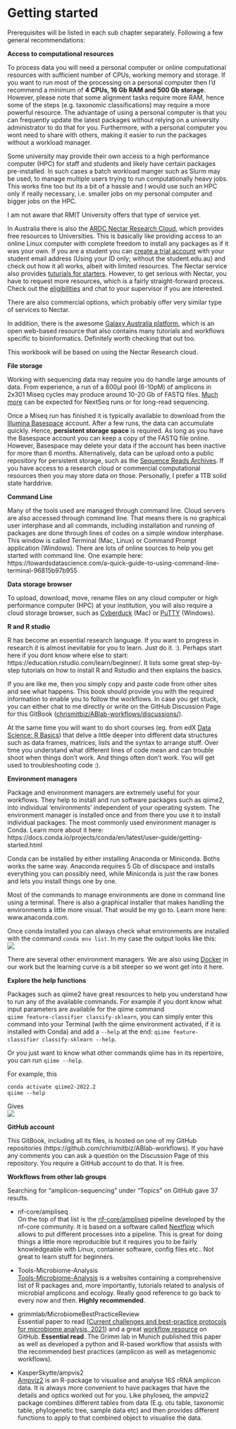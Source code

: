 # Getting started  {#gettingstarted}


Prerequisites will be listed in each sub chapter separately. 
Following a few general recommendations:  
  
**Access to computational resources**
  
To process data you will need a personal computer or online computational resources with sufficient number of CPUs, working memory and storage. If you want to run most of the processing on a personal computer then I'd recommend a minimum of **4 CPUs, 16 Gb RAM and 500 Gb storage**. However, please note that some alignment tasks require more RAM, hence some of the steps (e.g. taxonomic classifications) may require a more powerful resource. The advantage of using a personal computer is that you can frequently update the latest packages without relying on a university administrator to do that for you. Furthermore, with a personal computer you wont need to share with others, making it easier to run the packages without a workload manager. 
  
Some university may provide their own access to a high performance computer (HPC) for staff and students and likely have certain packages pre-installed. In such cases a batch workload manger such as Slurm may be used, to manage multiple users trying to run computationally heavy jobs. This works fine too but its a bit of a hassle and I would use such an HPC only if really necessary, i.e. smaller jobs on my personal computer and bigger jobs on the HPC. 
  
I am not aware that RMIT University offers that type of service yet.  
  
In Australia there is also the [ARDC Nectar Research Cloud](https://ardc.edu.au/services/nectar-research-cloud/), which provides free resources to Universities. This is basically like providing access to an online Linux computer with complete freedom to install any packages as if it was your own. If you are a student you can [create a trial account](https://dashboard.rc.nectar.org.au/) with your student email address (Using your ID only; without the student.edu.au) and check out how it all works, albeit with limited resources. The Nectar service also provides [tuturials for starters](https://tutorials.rc.nectar.org.au/). However, to get serious with Nectar, you have to request more resources, which is a fairly straight-forward process. Check out the [eligibilities](https://support.ehelp.edu.au/support/solutions/articles/6000068044-managing-an-allocation) and chat to your supervisor if you are interested.  
  
There are also commercial options, which probably offer very similar type of services to Nectar. 
  
In addition, there is the awesome [Galaxy Australia platform](https://usegalaxy.org.au/), which is an open  web-based resource that also contains many tutorials and workflows specific to bioinformatics. Definitely worth checking that out too.  
  
This workbook will be based on using the Nectar Research cloud. 
   
**File storage**
  
Working with  sequencing data may require you do handle large amounts of data. From experience, a run of a 600µl pool (6-10pM) of amplicons in 2x301 Miseq cycles may produce around 10-20 Gb of FASTQ files. [Much more](https://sapac.support.illumina.com/bulletins/2018/01/approximate-sizes-of-sequencing-run-output-folders.html) can be expected for NextSeq runs or for long-read sequencing.  
  
Once a Miseq run has finished it is typically available to download from the [Illumina Basespace](https://basespace.illumina.com/dashboard) account. After a few runs, the data can accumulate quickly. Hence, **persistent storage space** is required. As long as you have the Basespace account you can keep a copy of the FASTQ file online. However, Basespace may delete your data if the account has been inactive for more than 6 months. Alternatively, data can be upload onto a public repository for persistent storage, such as the [Sequence Reads Archives](https://www.ncbi.nlm.nih.gov/sra). If you have access to a research cloud or commercial computational resources then you may store data on those. Personally, I prefer a 1TB solid state harddrive. 
  
**Command Line**
  
Many of the tools used are managed through command line. Cloud servers are also accessed through command line. That means there is no graphical user interphase and all commands, including installation and running of packages are done through lines of codes on a simple window interphase. This window is called Terminal (Mac, Linux) or Command Prompt application (Windows). There are lots of online sources to help you get started with command line. One example here: https://towardsdatascience.com/a-quick-guide-to-using-command-line-terminal-96815b97b955  
  
**Data storage browser**  
    
To upload, download, move, rename files on any cloud computer or high performance computer (HPC) at your institution, you will also require a cloud storage browser, such as [Cyberduck](https://docs.cyberduck.io/) (Mac) or [PuTTY](https://www.putty.org/) (Windows).  
   
**R and R studio**
  
R has become an essential research language. If you want to progress in research it is almost inevitable for you to learn. Just do it. :). Perhaps start here if you dont know where else to start: https://education.rstudio.com/learn/beginner/. It lists some great step-by-step tutorials on how to install R and Rstudio and then explains the basics.
  
If you are like me, then you simply copy and paste code from other sites and see what happens. This book should provide you with the required information to enable you to follow the workflows. In case you get stuck, you can either chat to me directly or write on the GitHub Discussion Page for this GitBook ([chrismitbiz/ABlab-workflows/discussions/]((https://github.com/chrismitbiz/ABlab-workflows/discussions/))).  
  
At the same time you will want to do short courses (eg. from edX [Data Science: R Basics](https://www.edx.org/course/data-science-r-basics)) that delve a little deeper into different data structures such as data frames, matrices, lists and the syntax to arrange stuff. Over time you understand what different lines of code mean and can trouble shoot when things don't work. And things often don't work. You will get used to troubleshooting code :). 

**Environment managers**  
  
Package and environment managers are extremely useful for your workflows. They help to install and run software packages  such as qiime2, into individual 'environments' independent of your operating system. The environment manager is installed once and from there you use it to install individual packages. The most commonly used environment manager is Conda. Learn more about it here: https://docs.conda.io/projects/conda/en/latest/user-guide/getting-started.html
  
Conda can be installed by either installing Anaconda or Miniconda. Boths works the same way. Anaconda requires 5 Gb of discspace and installs everything you can possibly need, while Miniconda is just the raw bones and lets you install things one by one. 
  
Most of the commands to manage environments are done in command line using a terminal. There is also a graphical installer that makes handling the environments a little more visual. That would be my go to. Learn more here: www.anaconda.com.  
  
Once conda installed you can always check what environments are installed with the command `conda env list`. In my case the output looks like this:  
![](./img/condaenvs.png)
    \
    
There are several other environment managers. We are also using [Docker](https://www.docker.com/) in our work but the learning curve is a bit steeper so we wont get into it here.  
  
**Explore the help functions**  
  
Packages such as qiime2 have great resources to help you understand how to run any of the available commands.  For example if you dont know what input parameters are available for the qiime command  
`qiime feature-classifier classify-sklearn`, you can simply enter this command into your Terminal (with the qiime environment activated, if it is installed with Conda) and add a `--help` at the end: `qiime feature-classifier classify-sklearn --help`.  
  
Or you just want to know what other commands qiime has in its repertoire, you can run `qiime --help`.
  
For example, this 
```
conda activate qiime2-2022.2  
qiime --help  
```
Gives  
![](./img/qiimehelp.png)
  
  
**GitHub account**  
  
This GitBook, including all its files, is hosted on one of my GitHub repositories (https://github.com/chrismitbiz/ABlab-workflows). If you have any comments you can ask a question on the Discussion Page of this repository. You require a GitHub account to do that. It is free.  
  
**Workflows from other lab groups**  
  
Searching for "amplicon-sequencing" under "Topics" on GitHub gave 37 results. 
  
* nf-core/ampliseq  
On the top of that list is the [nf-core/ampliseq](https://github.com/topics/amplicon-sequencing) pipeline developed by the nf-core community. It is based on a software called [Nextflow](https://www.nextflow.io/) which allows to put different processes into a pipeline. This is great for doing things a little more reproducible but it requires you to be fairly knowledgeable with Linux, container software, config files etc.. Not great to learn stuff for beginners.  
  
* Tools-Microbiome-Analysis  
[Tools-Microbiome-Analysis](https://microsud.github.io/Tools-Microbiome-Analysis/) is a websites containing a comprehensive list of R packages and, more importantly, tutorials related to analysis of microbial amplicons and ecology. Really good reference to go back to every now and then. **Highly recommended**.  
  
* grimmlab/MicrobiomeBestPracticeReview  
Essential paper to read ([Current challenges and best-practice protocols for microbiome analysis, 2021](https://academic.oup.com/bib/article/22/1/178/5678919)) and a great [workflow resource](https://github.com/grimmlab/MicrobiomeBestPracticeReview) on GitHub. **Essential read**. The Grimm lab in Munich published this paper as well as developed a python and R-based workflow that assists with the recommended best practices (amplicon as well as metagenomic workflows).  
  
* KasperSkytte/ampvis2  
[Ampviz2](https://kasperskytte.github.io/ampvis2/articles/ampvis2.html) is an R-package to visualise and analyse 16S rRNA amplicon data. It is always more convenient to have packages that have the details and optics worked out for you. Like phyloseq, the ampviz2 package combines different tables from data (E.g. otu table, taxonomic table, phylogenetic tree, sample data etc) and then provides different functions to apply to that combined object to visualise the data. 
